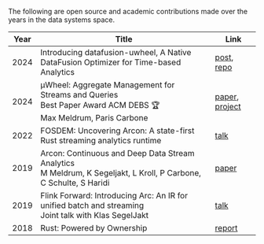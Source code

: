 
The following are open source and academic contributions made over the years in the data systems space.

| Year | Title | Link |
|------|-------|------|
| 2024 | Introducing datafusion-uwheel, A Native DataFusion Optimizer for Time-based Analytics | [post](https://uwheel.rs/post/datafusion_uwheel/), [repo](https://github.com/uwheel/datafusion-uwheel) |
| 2024 | μWheel: Aggregate Management for Streams and Queries <br /> Best Paper Award ACM DEBS 🏆<br /> Max Meldrum, Paris Carbone | [paper](https://dl.acm.org/doi/10.1145/3629104.3666031), [project](https://uwheel.rs) |
| 2022 | FOSDEM:  Uncovering Arcon: A state-first Rust streaming analytics runtime | [talk](https://archive.fosdem.org/2022/schedule/event/arcon_rust_streaming/) |
| 2019 | Arcon: Continuous and Deep Data Stream Analytics<br /> M Meldrum, K Segeljakt, L Kroll, P Carbone, C Schulte, S Haridi | [paper](https://dl.acm.org/doi/10.1145/3350489.3350492) |
| 2019 | Flink Forward: Introducing Arc: An IR for unified batch and streaming<br /> Joint talk with Klas SegelJakt | [talk](https://www.youtube.com/watch?v=RN9WQfz8ljA) |
| 2018 | Rust: Powered by Ownership | [report](https://maxmeldrum.com/assets/files/rust_report.pdf) |
